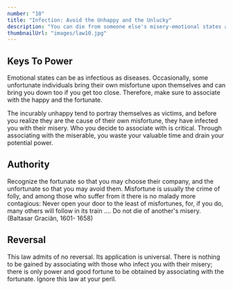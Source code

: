 ```yaml
---
number: "10"
title: "Infection: Avoid the Unhappy and the Unlucky"
description: "You can die from someone else's misery-emotional states are as infectious as diseases. You may feel you are helping the drowning man but you are only precipitating your own disaster. The unfortunate sometimes draw misfortune on themselves; they will also draw it on you. Associate with the happy and fortunate instead."
thumbnailUrl: "images/law10.jpg"
---
```


## Keys To Power

Emotional states can be as infectious as diseases. Occasionally, some unfortunate individuals bring their own misfortune upon themselves and can bring you down too if you get too close. Therefore, make sure to associate with the happy and the fortunate.

The incurably unhappy tend to portray themselves as victims, and before you realize they are the cause of their own misfortune, they have infected you with their misery. Who you decide to associate with is critical. Through associating with the miserable, you waste your valuable time and drain your potential power.

## Authority

Recognize the fortunate so that you may choose their company, and the unfortunate so that you may avoid them. Misfortune is usually the crime of folly, and among those who suffer from it there is no malady more contagious: Never open your door to the least of misfortunes, for, if you do, many others will follow in its train .... Do not die of another's misery. (Baltasar Graciän, 1601- 1658)

## Reversal

This law admits of no reversal. Its application is universal. There is nothing to be gained by associating with those who infect you with their misery; there is only power and good fortune to be obtained by associating with the fortunate. Ignore this law at your peril.

